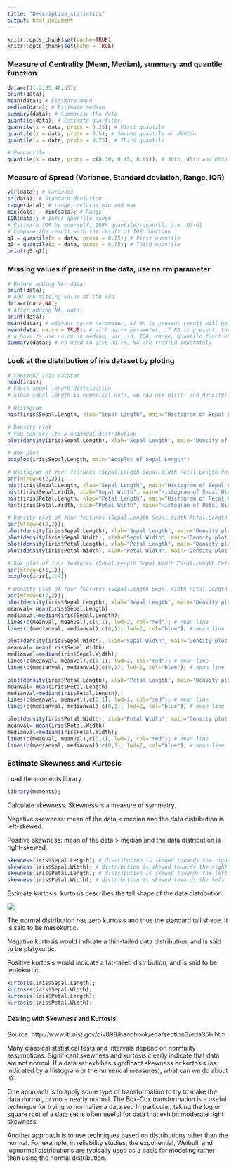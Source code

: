 ```yaml
---
title: "Descriptive_statistics"
output: html_document
---
```


```r
knitr::opts_chunk$set(cache=TRUE)
knitr::opts_chunk$set(echo = TRUE)
```

### Measure of Centrality (Mean, Median), summary and quantile function
```r
data=c(11,2,35,46,55);
print(data);
mean(data); # Estimate mean
median(data); # Estimate median
summary(data); # Summarise the data
quantile(data); # Estimate quartiles
quantile(x = data, probs = 0.25); # First quantile
quantile(x = data, probs = 0.5); # Second quantile or Median
quantile(x = data, probs = 0.75); # Third quantile

# Percentile
quantile(x = data, probs = c(0.30, 0.45, 0.65)); # 30th, 45th and 65th percentile
```

### Measure of Spread (Variance, Standard deviation, Range, IQR)
```r
var(data); # Variance
sd(data); # Standard deviation
range(data); # range, returns min and max
max(data) - min(data); # Range
IQR(data); # Inter quartile range
# Estimate IQR by yourself, IQR= quantile3-quantil1 i.e. Q3-Q1
# Compare the result with the result of IQR function
q1 = quantile(x = data, probs = 0.25); # First quantile
q3 = quantile(x = data, probs = 0.75); # Third quantile
print(q3-q1);
```

### Missing values if present in the data, use na.rm parameter

```r
# Before adding NA, data:
print(data);
# Add one missing value at the end
data=c(data,NA);
# After adding NA, data:
print(data);
mean(data); # without na.rm parameter, if Na is present result will be NA
mean(data, na.rm = TRUE); # with na.rm parameter, if NA is present, then they are excluded
# u have to use na.rm in median, var, sd, IQR, range, quantile function
summary(data); # no need to give na.rm, NA are treated separately
```

### Look at the distribution of iris dataset by ploting
```r
# Consider iris dataset
head(iris); 
# Check sepal length distribution
# Since sepal length is numerical data, we can use hist() and density() to see the distribution

# Histogram
hist(iris$Sepal.Length, xlab="Sepal Length", main="Histogram of Sepal Length");

# Density plot
# You can see its a unimodal distribution
plot(density(iris$Sepal.Length), xlab="Sepal Length", main="Density of Sepal Length")

# Box plot
boxplot(iris$Sepal.Length, main="Boxplot of Sepal Length")

# Histogram of four features (Sepal.Length Sepal.Width Petal.Length Petal.Width) of iris dataset
par(mfrow=c(2,2));
hist(iris$Sepal.Length, xlab="Sepal Length", main="Histogram of Sepal Length")
hist(iris$Sepal.Width, xlab="Sepal Width", main="Histogram of Sepal Width")
hist(iris$Petal.Length, xlab="Petal Length", main="Histogram of Petal Length")
hist(iris$Petal.Width, xlab="Petal Width", main="Histogram of Petal Width")

# Density plot of four features (Sepal.Length Sepal.Width Petal.Length Petal.Width) of iris dataset
par(mfrow=c(2,2));
plot(density(iris$Sepal.Length), xlab="Sepal Length", main="Density plot of Sepal Length")
plot(density(iris$Sepal.Width), xlab="Sepal Width", main="Density plot of Sepal Width")
plot(density(iris$Petal.Length), xlab="Petal Length", main="Density plot of Petal Length")
plot(density(iris$Petal.Width), xlab="Petal Width", main="Density plot of Petal Width")

# Box plot of four features (Sepal.Length Sepal.Width Petal.Length Petal.Width) of iris dataset
par(mfrow=c(1,1));
boxplot(iris[,1:4])

# Density plot of four features (Sepal.Length Sepal.Width Petal.Length Petal.Width) of iris dataset. Mean is marked in red line while median in blue.
par(mfrow=c(2,2));
plot(density(iris$Sepal.Length), xlab="Sepal Length", main="Density plot of Sepal Length")
meanval= mean(iris$Sepal.Length)
medianval=median(iris$Sepal.Length);
lines(c(meanval, meanval),c(0,1), lwd=2, col="red"); # mean line
lines(c(medianval, medianval),c(0,1), lwd=2, col="blue"); # mean line

plot(density(iris$Sepal.Width), xlab="Sepal Width", main="Density plot of Sepal Width")
meanval= mean(iris$Sepal.Width)
medianval=median(iris$Sepal.Width);
lines(c(meanval, meanval),c(0,1), lwd=2, col="red"); # mean line
lines(c(medianval, medianval),c(0,1), lwd=2, col="blue"); # mean line

plot(density(iris$Petal.Length), xlab="Petal Length", main="Density plot of Petal Length")
meanval= mean(iris$Petal.Length)
medianval=median(iris$Petal.Length);
lines(c(meanval, meanval),c(0,1), lwd=2, col="red"); # mean line
lines(c(medianval, medianval),c(0,1), lwd=2, col="blue"); # mean line

plot(density(iris$Petal.Width), xlab="Petal Width", main="Density plot of Petal Width")
meanval= mean(iris$Petal.Width)
medianval=median(iris$Petal.Width);
lines(c(meanval, meanval),c(0,1), lwd=2, col="red"); # mean line
lines(c(medianval, medianval),c(0,1), lwd=2, col="blue"); # mean line
```

### Estimate Skewness and Kurtosis
Load the moments library
```r
library(moments);  
```
Calculate skewness. 
Skewness is a measure of symmetry. 

Negative skewness: mean of the data < median and the data distribution is left-skewed. 

Positive skewness: mean of the data > median and the data distribution is right-skewed. 
```r
skewness(iris$Sepal.Length); # distribution is skewed towards the right. 
skewness(iris$Sepal.Width); # distribution is skewed towards the right. 
skewness(iris$Petal.Length); # distribution is skewed towards the left. 
skewness(iris$Petal.Width); # distribution is skewed towards the left. 
```
Estimate kurtosis. kurtosis describes the tail shape of the data distribution.

![](images/kurtosis.png)

The normal distribution has zero kurtosis and thus the standard tail shape. It is said to be mesokurtic. 

Negative kurtosis would indicate a thin-tailed data distribution, and is said to be platykurtic. 

Positive kurtosis would indicate a fat-tailed distribution, and is said to be leptokurtic. 
```r
kurtosis(iris$Sepal.Length);
kurtosis(iris$Sepal.Width);
kurtosis(iris$Petal.Length);
kurtosis(iris$Petal.Width);
```

#### Dealing with Skewness and Kurtosis.
Source: http://www.itl.nist.gov/div898/handbook/eda/section3/eda35b.htm


Many classical statistical tests and intervals depend on normality assumptions. Significant skewness and kurtosis clearly indicate that data are not normal. If a data set exhibits significant skewness or kurtosis (as indicated by a histogram or the numerical measures), what can we do about it?

One approach is to apply some type of transformation to try to make the data normal, or more nearly normal. The Box-Cox transformation is a useful technique for trying to normalize a data set. In particular, taking the log or square root of a data set is often useful for data that exhibit moderate right skewness.

Another approach is to use techniques based on distributions other than the normal. For example, in reliability studies, the exponential, Weibull, and lognormal distributions are typically used as a basis for modeling rather than using the normal distribution.

